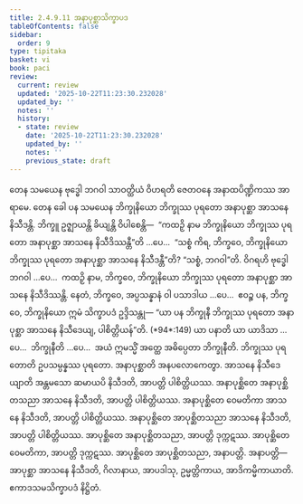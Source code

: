 ```yaml
---
title: 2.4.9.11 အနာပုစ္ဆာသိက္ခာပဒ
tableOfContents: false
sidebar:
  order: 9
type: tipitaka
basket: vi
book: paci
review:
  current: review
  updated: '2025-10-22T11:23:30.232028'
  updated_by: ''
  notes: ''
  history:
  - state: review
    date: '2025-10-22T11:23:30.232028'
    updated_by: ''
    notes: ''
    previous_state: draft
---
```



<ReviewStatus review={frontmatter.review} showDetails={true} />

<HypothesisAnnotation frontmatter={frontmatter} />

<DynamicBreadcrumb />

<Division number="1214" book="paci" e="ch" v="2" p="459">

<Paragraph number="3501" book="paci">
တေန သမယေန ဗုဒ္ဓေါ ဘဂဝါ သာဝတ္ထိယံ ဝိဟရတိ ဇေတဝနေ အနာထပိဏ္ဍိကဿ အာရာမေ. တေန ခေါ ပန သမယေန ဘိက္ခုနိယော ဘိက္ခုဿ ပုရတော အနာပုစ္ဆာ အာသနေ နိသီဒန္တိ. ဘိက္ခူ ဥဇ္ဈာယန္တိ ခိယျန္တိ ဝိပါစေန္တိ—  “ကထဉှိ နာမ ဘိက္ခုနိယော ဘိက္ခုဿ ပုရတော အနာပုစ္ဆာ အာသနေ နိသီဒိဿန္တီ”တိ …ပေ…  “သစ္စံ ကိရ, ဘိက္ခဝေ, ဘိက္ခုနိယော ဘိက္ခုဿ ပုရတော အနာပုစ္ဆာ အာသနေ နိသီဒန္တီ”တိ? “သစ္စံ, ဘဂဝါ”တိ. ဝိဂရဟိ ဗုဒ္ဓေါ ဘဂဝါ …ပေ…  ကထဉှိ နာမ, ဘိက္ခဝေ, ဘိက္ခုနိယော ဘိက္ခုဿ ပုရတော အနာပုစ္ဆာ အာသနေ နိသီဒိဿန္တိ. နေတံ, ဘိက္ခဝေ, အပ္ပသန္နာနံ ဝါ ပသာဒါယ …ပေ…  ဧဝဉ္စ ပန, ဘိက္ခဝေ, ဘိက္ခုနိယော ဣမံ သိက္ခာပဒံ ဥဒ္ဒိသန္တု—
</Paragraph>

</Division>
<Division number="1215" book="paci" e="ch" v="2" p="459">

<Paragraph number="3502" book="paci">
<Emphasis>“ယာ ပန ဘိက္ခုနီ ဘိက္ခုဿ ပုရတော အနာပုစ္ဆာ အာသနေ နိသီဒေယျ, ပါစိတ္တိယန်”</Emphasis>တိ. (*94*:<Emphasis>149</Emphasis>)
</Paragraph>

</Division>
<Division number="1216" book="paci" e="ch" v="2" p="459">

<Paragraph number="3503" book="paci">
<Emphasis>ယာ ပနာ</Emphasis>တိ ယာ ယာဒိသာ …ပေ…  <Emphasis>ဘိက္ခုနီ</Emphasis>တိ …ပေ…  အယံ ဣမသ္မိံ အတ္ထေ အဓိပ္ပေတာ ဘိက္ခုနီတိ.
</Paragraph>

<Paragraph number="3504" book="paci">
<Emphasis>ဘိက္ခုဿ ပုရတော</Emphasis>တိ ဥပသမ္ပန္နဿ ပုရတော. <Emphasis>အနာပုစ္ဆာ</Emphasis>တိ အနပလောကေတွာ. <Emphasis>အာသနေ နိသီဒေယျာ</Emphasis>တိ အန္တမသော ဆမာယပိ နိသီဒတိ, အာပတ္တိ ပါစိတ္တိယဿ.
</Paragraph>

</Division>
<Division number="1217" book="paci" e="ch" v="2" p="459">

<Paragraph number="3505" book="paci">
အနာပုစ္ဆိတေ အနာပုစ္ဆိတသညာ အာသနေ နိသီဒတိ, အာပတ္တိ ပါစိတ္တိယဿ. အနာပုစ္ဆိတေ ဝေမတိကာ အာသနေ နိသီဒတိ, အာပတ္တိ ပါစိတ္တိယဿ. အနာပုစ္ဆိတေ အာပုစ္ဆိတသညာ အာသနေ နိသီဒတိ, အာပတ္တိ ပါစိတ္တိယဿ.
</Paragraph>

<Paragraph number="3506" book="paci">
အာပုစ္ဆိတေ အနာပုစ္ဆိတသညာ, အာပတ္တိ ဒုက္ကဋဿ. အာပုစ္ဆိတေ ဝေမတိကာ, အာပတ္တိ ဒုက္ကဋဿ. အာပုစ္ဆိတေ အာပုစ္ဆိတသညာ, အနာပတ္တိ.
</Paragraph>

</Division>
<Division number="1218" book="paci" e="ch" v="2" p="460">

<Paragraph number="3507" book="paci">
အနာပတ္တိ—  အာပုစ္ဆာ အာသနေ နိသီဒတိ, ဂိလာနာယ, အာပဒါသု, ဥမ္မတ္တိကာယ, အာဒိကမ္မိကာယာတိ.

</Paragraph>
</Division>

<Paragraph number="3508" type="center" book="paci">
ဧကာဒသမသိက္ခာပဒံ နိဋ္ဌိတံ.
</Paragraph>